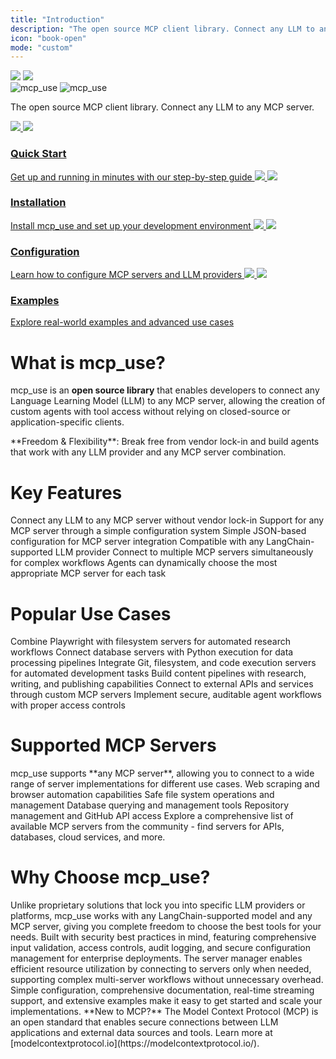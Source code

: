 ```yaml
---
title: "Introduction"
description: "The open source MCP client library. Connect any LLM to any MCP server without vendor lock-in."
icon: "book-open"
mode: "custom"
---
```




<div className="absolute inset-0 z-[-10]">
  <img
    src="/images/02.png"
    className="block dark:hidden pointer-events-none w-full h-full object-cover"
  />
  <img
    src="/images/02.png"
    className="hidden dark:block pointer-events-none w-full h-full object-cover opacity-40"
  />
</div>

<div className="px-4 py-8 mt-24 lg:pb-24 max-w-3xl mx-auto">
<div className="text-center">
<img
  src="/logo/light.svg"
  className="block dark:hidden mx-auto h-16 w-auto"
  alt="mcp_use"
/>
<img
  src="/logo/dark.svg"
  className="hidden dark:block mx-auto h-16 w-auto"
  alt="mcp_use"
/>
</div>

<p className="max-w-xl mx-auto px-4 mt-4 text-lg text-center text-gray-500 dark:text-zinc-500">
The open source MCP client library. Connect any LLM to any MCP server.

</p>

<div className="px-6 lg:px-0 mt-12 lg:mt-24 grid sm:grid-cols-2 gap-x-6 gap-y-4">
<a className="group cursor-pointer pb-8" href="/python/getting-started/quickstart">
  <img src="/images/quickstart-light.png" className="block dark:hidden pointer-events-none group-hover:scale-105 transition-all duration-100" />
  <img src="/images/quickstart-dark.png" className="pointer-events-none group-hover:scale-105 transition-all duration-100 hidden dark:block" />
  <h3 className="mt-5 text-gray-900 dark:text-zinc-50 font-medium">Quick Start</h3>
  <span className="mt-1.5">
    Get up and running in minutes with our step-by-step guide
  </span>
</a>

<a className="group cursor-pointer pb-8" href="/python/getting-started/installation">
  <img src="/images/installation-light.png" className="block dark:hidden pointer-events-none group-hover:scale-105 transition-all duration-100" />
  <img src="/images/installation-dark.png" className="pointer-events-none group-hover:scale-105 transition-all duration-100 hidden dark:block" />
  <h3 className="mt-5 text-gray-900 dark:text-zinc-50 font-medium">Installation</h3>
  <span className="mt-1.5">
    Install mcp_use and set up your development environment
  </span>
</a>

<a className="group cursor-pointer pb-8" href="/python/getting-started/configuration">
  <img src="/images/configuration-light.png" className="block dark:hidden pointer-events-none group-hover:scale-105 transition-all duration-100" />
  <img src="/images/configuration-dark.png" className="pointer-events-none group-hover:scale-105 transition-all duration-100 hidden dark:block" />
  <h3 className="mt-5 text-gray-900 dark:text-zinc-50 font-medium">Configuration</h3>
  <span className="mt-1.5">
    Learn how to configure MCP servers and LLM providers
  </span>
</a>

<a className="group cursor-pointer pb-8" href="https://github.com/mcp-use/mcp-use/tree/main/examples">
  <img src="/images/examples-light.png" className="block dark:hidden pointer-events-none group-hover:scale-105 transition-all duration-100" />
  <img src="/images/examples-dark.png" className="pointer-events-none group-hover:scale-105 transition-all duration-100 hidden dark:block" />
  <h3 className="mt-5 text-gray-900 dark:text-zinc-50 font-medium">Examples</h3>
  <span className="mt-1.5">
    Explore real-world examples and advanced use cases
  </span>
</a>

</div>

</div>

<div className="max-w-5xl mx-auto px-6 py-16">


# What is mcp_use?

mcp_use is an **open source library** that enables developers to connect any Language Learning Model (LLM) to any MCP server, allowing the creation of custom agents with tool access without relying on closed-source or application-specific clients.

<Note>
**Freedom & Flexibility**: Break free from vendor lock-in and build agents that work with any LLM provider and any MCP server combination.
</Note>

# Key Features

<CardGroup cols={2}>
  <Card title="Open Source" icon="code" href="/python/development">
    Connect any LLM to any MCP server without vendor lock-in
  </Card>
  <Card title="Flexible Configuration" icon="server" href="/python/getting-started/configuration">
    Support for any MCP server through a simple configuration system
  </Card>
  <Card title="Easy Setup" icon="grid-2x2-check" href="/python/getting-started/installation">
    Simple JSON-based configuration for MCP server integration
  </Card>
  <Card title="Universal LLM Support" icon="globe" href="/python/agent/llm-integration">
    Compatible with any LangChain-supported LLM provider
  </Card>
  <Card title="Multi-Server Support" icon="network" href="/python/advanced/multi-server-setup">
    Connect to multiple MCP servers simultaneously for complex workflows
  </Card>
  <Card title="Dynamic Server Selection" icon="shuffle" href="/python/agent/server-manager">
    Agents can dynamically choose the most appropriate MCP server for each task
  </Card>
</CardGroup>

# Popular Use Cases

<CardGroup cols={3}>
  <Card title="Web Scraping & Research" icon="globe" href="/python/getting-started/quickstart">
    Combine Playwright with filesystem servers for automated research workflows
  </Card>
  <Card title="Data Analysis" icon="chart-bar" href="/python/advanced/multi-server-setup">
    Connect database servers with Python execution for data processing pipelines
  </Card>
  <Card title="Development Automation" icon="git-pull-request" href="/python/agent/streaming">
    Integrate Git, filesystem, and code execution servers for automated development tasks
  </Card>
  <Card title="Content Generation" icon="file-text" href="/python/advanced/building-custom-agents">
    Build content pipelines with research, writing, and publishing capabilities
  </Card>
  <Card title="API Integration" icon="plug" href="/python/client/connection-types">
    Connect to external APIs and services through custom MCP servers
  </Card>
  <Card title="Security & Compliance" icon="shield" href="/python/advanced/security">
    Implement secure, auditable agent workflows with proper access controls
  </Card>
</CardGroup>

# Supported MCP Servers

<Info>
mcp_use supports **any MCP server**, allowing you to connect to a wide range of server implementations for different use cases.
</Info>

<CardGroup cols={2}>
  <Card title="Playwright" icon="globe" href="https://github.com/microsoft/playwright-python">
    Web scraping and browser automation capabilities
  </Card>
  <Card title="Filesystem" icon="folder" href="https://github.com/modelcontextprotocol/servers/tree/main/src/filesystem">
    Safe file system operations and management
  </Card>
  <Card title="SQLite" icon="database" href="https://github.com/modelcontextprotocol/servers/tree/main/src/sqlite">
    Database querying and management tools
  </Card>
  <Card title="GitHub" icon="github" href="https://github.com/modelcontextprotocol/servers/tree/main/src/github">
    Repository management and GitHub API access
  </Card>
</CardGroup>

<Card title="Awesome MCP Servers" icon="star" href="https://github.com/punkpeye/awesome-mcp-servers" horizontal>
  Explore a comprehensive list of available MCP servers from the community - find servers for APIs, databases, cloud services, and more.
</Card>

# Why Choose mcp_use?

<AccordionGroup>
  <Accordion title="True Multi-Provider Freedom">
    Unlike proprietary solutions that lock you into specific LLM providers or platforms, mcp_use works with any LangChain-supported model and any MCP server, giving you complete freedom to choose the best tools for your needs.
  </Accordion>

  <Accordion title="Production-Ready Security">
    Built with security best practices in mind, featuring comprehensive input validation, access controls, audit logging, and secure configuration management for enterprise deployments.
  </Accordion>

  <Accordion title="Scalable Architecture">
    The server manager enables efficient resource utilization by connecting to servers only when needed, supporting complex multi-server workflows without unnecessary overhead.
  </Accordion>

  <Accordion title="Developer Experience">
    Simple configuration, comprehensive documentation, real-time streaming support, and extensive examples make it easy to get started and scale your implementations.
  </Accordion>
</AccordionGroup>

<Tip>
**New to MCP?** The Model Context Protocol (MCP) is an open standard that enables secure connections between LLM applications and external data sources and tools. Learn more at [modelcontextprotocol.io](https://modelcontextprotocol.io/).
</Tip>

</div>
